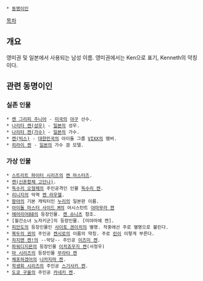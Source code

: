  * [[동명이인]]

[[목차]]

== 개요 ==
영미권 및 일본에서 사용되는 남성 이름. 영미권에서는 Ken으로 표기, Kenneth의 약칭이다. 

== 관련 동명이인 ==
=== 실존 인물 ===
 * [[켄 그리피 주니어]] - [[미국]]의 [[야구]] 선수.
 * [[나리타 켄(성우)]] - [[일본]]의 성우.
 * [[나리타 켄(가수)]] - [[일본]]의 가수.
 * [[켄(빅스)]] - [[대한민국]]의 아이돌 그룹 [[VIXX]]의 멤버.
 * [[히라이 켄]] - [[일본]]의 가수 겸 모델.

=== 가상 인물 ===
 * [[스트리트 파이터 시리즈]]의 [[켄 마스터즈]].
 * [[켄(신혼합체 고단나)]].
 * [[독수리 오형제]]의 주인공격인 인물 [[독수리 켄]].
 * [[리니지]]의 악역 [[켄 라우헬]].
 * [[팡야]]의 기본 캐릭터인 [[누리]]의 일본판 이름.
 * [[아이돌 마스터 사이드 M]]의 어시스턴트 [[야마무라 켄]]
 * [[에어리어88]]의 등장인물. [[켄 슈니츠]] 참조.
 * [월간소녀 노자키군]의 등장인물. [미야마에 켄].
 * [[피안도]]의 등장인물인 [[사이토 겐이치]]의 별명. 작중에선 주로 별명으로 불린다.
 * [[북두의 권]]의 주인공 [[켄시로]]의 이름의 약칭. 주로 [[린]]이 이렇게 부른다.
 * [[차지맨 켄!]]의 --악당-- 주인공 [[이즈미 켄]].
 * [[파워디지몬]]의 등장인물 [[이치죠우지 켄]](서정우)
 * [[마 시리즈]]의 등장인물 [[무라타 켄]]
 * [[체포하겠어]]의 [[나카지마 켄]].
 * [[학생회 시리즈]]의 주인공 [[스기사키 켄]].
 * [[도쿄 구울]]의 주인공 [[카네키 켄]].
